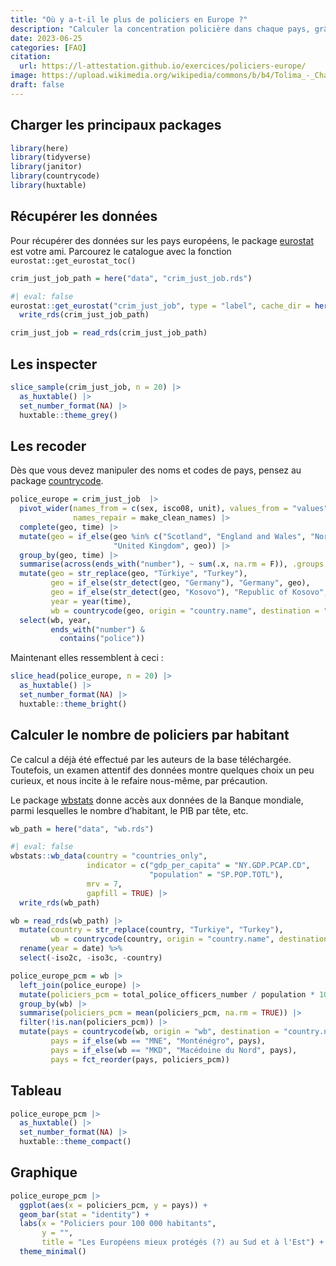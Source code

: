 ```yaml
---
title: "Où y a-t-il le plus de policiers en Europe ?"
description: "Calculer la concentration policière dans chaque pays, grâce aux données d'eurostat et de la banque mondiale"
date: 2023-06-25
categories: [FAQ]
citation: 
  url: https://l-attestation.github.io/exercices/policiers-europe/
image: https://upload.wikimedia.org/wikipedia/commons/b/b4/Tolima_-_Champ_de_sorgho.JPG
draft: false
---
```


## Charger les principaux packages

```r
library(here)
library(tidyverse)
library(janitor)
library(countrycode)
library(huxtable)
```

## Récupérer les données

::: callout-tip
Pour récupérer des données sur les pays européens, le package [eurostat](https://ropengov.github.io/eurostat/articles/eurostat_tutorial.html) est votre ami. Parcourez le catalogue avec la fonction `eurostat::get_eurostat_toc()`
:::

```r
crim_just_job_path = here("data", "crim_just_job.rds")
```

```r
#| eval: false
eurostat::get_eurostat("crim_just_job", type = "label", cache_dir = here("data")) |>
  write_rds(crim_just_job_path)
```

```r
crim_just_job = read_rds(crim_just_job_path)
```

## Les inspecter

```r
slice_sample(crim_just_job, n = 20) |> 
  as_huxtable() |> 
  set_number_format(NA) |> 
  huxtable::theme_grey()
```

## Les recoder

::: callout-tip
Dès que vous devez manipuler des noms et codes de pays, pensez au package [countrycode](https://vincentarelbundock.github.io/countrycode/).
:::

```r
police_europe = crim_just_job  |> 
  pivot_wider(names_from = c(sex, isco08, unit), values_from = "values",
              names_repair = make_clean_names) |>
  complete(geo, time) |>
  mutate(geo = if_else(geo %in% c("Scotland", "England and Wales", "Northern Ireland (UK)"),
                       "United Kingdom", geo)) |>
  group_by(geo, time) |>
  summarise(across(ends_with("number"), ~ sum(.x, na.rm = F)), .groups = "drop") |>
  mutate(geo = str_replace(geo, "Türkiye", "Turkey"),
         geo = if_else(str_detect(geo, "Germany"), "Germany", geo),
         geo = if_else(str_detect(geo, "Kosovo"), "Republic of Kosovo", geo),
         year = year(time),
         wb = countrycode(geo, origin = "country.name", destination = "wb")) |>
  select(wb, year,
         ends_with("number") &
           contains("police"))
```

Maintenant elles ressemblent à ceci :

```r
slice_head(police_europe, n = 20) |> 
  as_huxtable() |> 
  set_number_format(NA) |> 
  huxtable::theme_bright()
```

## Calculer le nombre de policiers par habitant

Ce calcul a déjà été effectué par les auteurs de la base téléchargée. Toutefois, un examen attentif des données montre quelques choix un peu curieux, et nous incite à le refaire nous-même, par précaution.

::: callout-tip
Le package [wbstats](https://cran.r-project.org/web/packages/wbstats/vignettes/wbstats.html) donne accès aux données de la Banque mondiale, parmi lesquelles le nombre d'habitant, le PIB par tête, etc.
:::

```r
wb_path = here("data", "wb.rds")
```

```r
#| eval: false
wbstats::wb_data(country = "countries_only",
                 indicator = c("gdp_per_capita" = "NY.GDP.PCAP.CD",
                               "population" = "SP.POP.TOTL"),
                 mrv = 7,
                 gapfill = TRUE) |>
  write_rds(wb_path)
```

```r
wb = read_rds(wb_path) |> 
  mutate(country = str_replace(country, "Turkiye", "Turkey"),
         wb = countrycode(country, origin = "country.name", destination = "wb")) %>%
  rename(year = date) %>%
  select(-iso2c, -iso3c, -country)
```

```r
police_europe_pcm = wb |> 
  left_join(police_europe) |> 
  mutate(policiers_pcm = total_police_officers_number / population * 100000) |> 
  group_by(wb) |> 
  summarise(policiers_pcm = mean(policiers_pcm, na.rm = TRUE)) |> 
  filter(!is.nan(policiers_pcm)) |> 
  mutate(pays = countrycode(wb, origin = "wb", destination = "country.name.fr"),
         pays = if_else(wb == "MNE", "Monténégro", pays),
         pays = if_else(wb == "MKD", "Macédoine du Nord", pays),
         pays = fct_reorder(pays, policiers_pcm))
```

## Tableau

```r
police_europe_pcm |>
  as_huxtable() |> 
  set_number_format(NA) |> 
  huxtable::theme_compact()
```

## Graphique

```r
police_europe_pcm |> 
  ggplot(aes(x = policiers_pcm, y = pays)) +
  geom_bar(stat = "identity") +
  labs(x = "Policiers pour 100 000 habitants",
       y = "",
       title = "Les Européens mieux protégés (?) au Sud et à l'Est") +
  theme_minimal()
```
